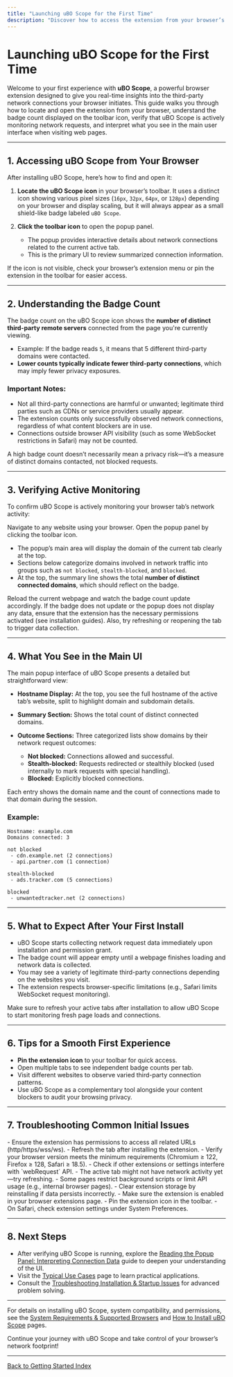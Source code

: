 ```yaml
---
title: "Launching uBO Scope for the First Time"
description: "Discover how to access the extension from your browser’s toolbar, understand the badge count, and verify that uBO Scope is actively monitoring network connections. Learn what the main UI displays when you visit different web pages and what to expect after your first install."
---
```


# Launching uBO Scope for the First Time

Welcome to your first experience with **uBO Scope**, a powerful browser extension designed to give you real-time insights into the third-party network connections your browser initiates. This guide walks you through how to locate and open the extension from your browser, understand the badge count displayed on the toolbar icon, verify that uBO Scope is actively monitoring network requests, and interpret what you see in the main user interface when visiting web pages.

---

## 1. Accessing uBO Scope from Your Browser

After installing uBO Scope, here’s how to find and open it:

1. **Locate the uBO Scope icon** in your browser’s toolbar. It uses a distinct icon showing various pixel sizes (`16px`, `32px`, `64px`, or `128px`) depending on your browser and display scaling, but it will always appear as a small shield-like badge labeled `uBO Scope`.

2. **Click the toolbar icon** to open the popup panel.

   - The popup provides interactive details about network connections related to the current active tab.
   - This is the primary UI to review summarized connection information.

<Tip>
If the icon is not visible, check your browser’s extension menu or pin the extension in the toolbar for easier access.
</Tip>

---

## 2. Understanding the Badge Count

The badge count on the uBO Scope icon shows the **number of distinct third-party remote servers** connected from the page you're currently viewing.

- Example: If the badge reads `5`, it means that 5 different third-party domains were contacted.
- **Lower counts typically indicate fewer third-party connections**, which may imply fewer privacy exposures.

### Important Notes:
- Not all third-party connections are harmful or unwanted; legitimate third parties such as CDNs or service providers usually appear.
- The extension counts only successfully observed network connections, regardless of what content blockers are in use.
- Connections outside browser API visibility (such as some WebSocket restrictions in Safari) may not be counted.

<Warning>
A high badge count doesn’t necessarily mean a privacy risk—it’s a measure of distinct domains contacted, not blocked requests.
</Warning>

---

## 3. Verifying Active Monitoring

To confirm uBO Scope is actively monitoring your browser tab’s network activity:

<Steps>
<Step title="Open a Webpage">
Navigate to any website using your browser.
</Step>
<Step title="Click on the uBO Scope Icon">
Open the popup panel by clicking the toolbar icon.
</Step>
<Step title="Observe Domains Connected">

- The popup’s main area will display the domain of the current tab clearly at the top.
- Sections below categorize domains involved in network traffic into groups such as `not blocked`, `stealth-blocked`, and `blocked`.
- At the top, the summary line shows the total **number of distinct connected domains**, which should reflect on the badge.

</Step>
<Step title="Check Badge Updates">
Reload the current webpage and watch the badge count update accordingly.
</Step>
</Steps>

<Tip>
If the badge does not update or the popup does not display any data, ensure that the extension has the necessary permissions activated (see installation guides). Also, try refreshing or reopening the tab to trigger data collection.
</Tip>

---

## 4. What You See in the Main UI

The main popup interface of uBO Scope presents a detailed but straightforward view:

- **Hostname Display:** At the top, you see the full hostname of the active tab’s website, split to highlight domain and subdomain details.

- **Summary Section:** Shows the total count of distinct connected domains.

- **Outcome Sections:** Three categorized lists show domains by their network request outcomes:
  - **Not blocked:** Connections allowed and successful.
  - **Stealth-blocked:** Requests redirected or stealthily blocked (used internally to mark requests with special handling).
  - **Blocked:** Explicitly blocked connections.

Each entry shows the domain name and the count of connections made to that domain during the session.

### Example:
```text
Hostname: example.com
Domains connected: 3

not blocked
 - cdn.example.net (2 connections)
 - api.partner.com (1 connection)

stealth-blocked
 - ads.tracker.com (5 connections)

blocked
 - unwantedtracker.net (2 connections)
```

---

## 5. What to Expect After Your First Install

- uBO Scope starts collecting network request data immediately upon installation and permission grant.
- The badge count will appear empty until a webpage finishes loading and network data is collected.
- You may see a variety of legitimate third-party connections depending on the websites you visit.
- The extension respects browser-specific limitations (e.g., Safari limits WebSocket request monitoring).

<Note>
Make sure to refresh your active tabs after installation to allow uBO Scope to start monitoring fresh page loads and connections.
</Note>

---

## 6. Tips for a Smooth First Experience

- **Pin the extension icon** to your toolbar for quick access.
- Open multiple tabs to see independent badge counts per tab.
- Visit different websites to observe varied third-party connection patterns.
- Use uBO Scope as a complementary tool alongside your content blockers to audit your browsing privacy.

---

## 7. Troubleshooting Common Initial Issues

<AccordionGroup title="Troubleshooting uBO Scope First Launch">
<Accordion title="Badge Count Is Not Displaying">
- Ensure the extension has permissions to access all related URLs (http/https/wss/ws).
- Refresh the tab after installing the extension.
- Verify your browser version meets the minimum requirements (Chromium ≥ 122, Firefox ≥ 128, Safari ≥ 18.5).
- Check if other extensions or settings interfere with `webRequest` API.
</Accordion>
<Accordion title="Popup Panel Shows 'NO DATA' or Is Empty">
- The active tab might not have network activity yet—try refreshing.
- Some pages restrict background scripts or limit API usage (e.g., internal browser pages).
- Clear extension storage by reinstalling if data persists incorrectly.
</Accordion>
<Accordion title="uBO Scope Icon Is Not Visible">
- Make sure the extension is enabled in your browser extensions page.
- Pin the extension icon in the toolbar.
- On Safari, check extension settings under System Preferences.
</Accordion>
</AccordionGroup>

---

## 8. Next Steps

- After verifying uBO Scope is running, explore the [Reading the Popup Panel: Interpreting Connection Data](../guides/getting-started-essentials/understanding-the-popup) guide to deepen your understanding of the UI.
- Visit the [Typical Use Cases](../../overview/getting-started-with-uboscope/key-use-cases) page to learn practical applications.
- Consult the [Troubleshooting Installation & Startup Issues](../getting-started/first-use-and-setup/troubleshooting-startup) for advanced problem solving.

---

For details on installing uBO Scope, system compatibility, and permissions, see the [System Requirements & Supported Browsers](../getting-started/installation-basics/prerequisites) and [How to Install uBO Scope](../getting-started/installation-basics/install-instructions) pages.

Continue your journey with uBO Scope and take control of your browser’s network footprint!

---

[Back to Getting Started Index](../getting-started/first-use-and-setup/initial-setup)
